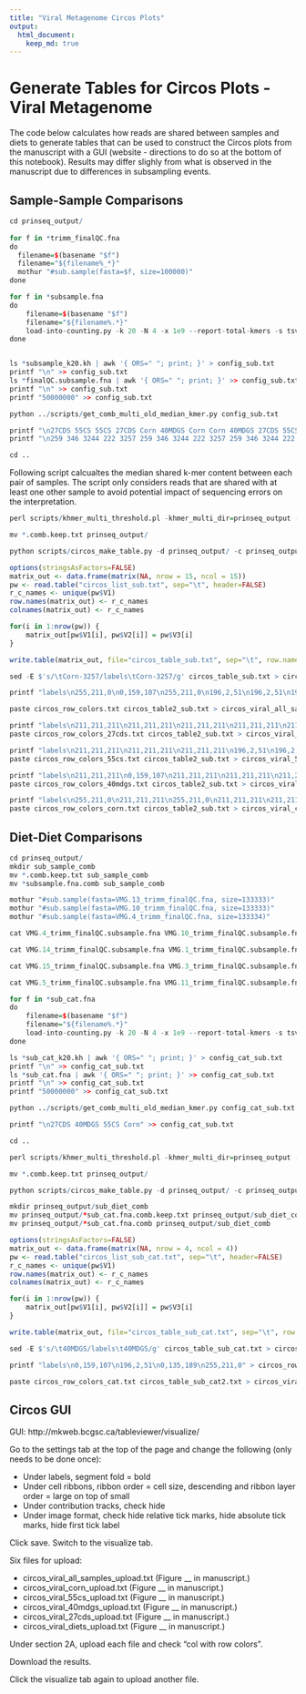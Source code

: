 ```yaml
---
title: "Viral Metagenome Circos Plots"
output:
  html_document:
    keep_md: true
---
```


# Generate Tables for Circos Plots - Viral Metagenome
The code below calculates how reads are shared between samples and diets to generate tables that can be used to construct the Circos plots from the manuscript with a GUI (website - directions to do so at the bottom of this notebook). Results may differ slighly from what is observed in the manuscript due to differences in subsampling events.

## Sample-Sample Comparisons

```r
cd prinseq_output/
 
for f in *trimm_finalQC.fna
do
  filename=$(basename "$f")
  filename="${filename%_*}"
  mothur "#sub.sample(fasta=$f, size=100000)"
done

for f in *subsample.fna
do
    filename=$(basename "$f")
    filename="${filename%.*}"
    load-into-counting.py -k 20 -N 4 -x 1e9 --report-total-kmers -s tsv "$filename""_subsample_k20.kh" $f
done


ls *subsample_k20.kh | awk '{ ORS=" "; print; }' > config_sub.txt
printf "\n" >> config_sub.txt
ls *finalQC.subsample.fna | awk '{ ORS=" "; print; }' >> config_sub.txt
printf "\n" >> config_sub.txt
printf "50000000" >> config_sub.txt

python ../scripts/get_comb_multi_old_median_kmer.py config_sub.txt

printf "\n27CDS 55CS 55CS 27CDS Corn 40MDGS Corn Corn 40MDGS 27CDS 55CS 40MDGS 40MDGS Corn 55CS" >> config_sub.txt
printf "\n259 346 3244 222 3257 259 346 3244 222 3257 259 346 3244 222 3257" >> config_sub.txt

cd ..
```

Following script calcualtes the median shared k-mer content between each pair of samples. The script only considers reads that are shared with at least one other sample to avoid potential impact of sequencing errors on the interpretation.

```r
perl scripts/khmer_multi_threshold.pl -khmer_multi_dir=prinseq_output -threshold=1

mv *.comb.keep.txt prinseq_output/

python scripts/circos_make_table.py -d prinseq_output/ -c prinseq_output/config_sub.txt -i T -s subsample.fna.comb.keep.txt > circos_list_sub.txt
```

```r
options(stringsAsFactors=FALSE)
matrix_out <- data.frame(matrix(NA, nrow = 15, ncol = 15))
pw <- read.table("circos_list_sub.txt", sep="\t", header=FALSE)
r_c_names <- unique(pw$V1)
row.names(matrix_out) <- r_c_names
colnames(matrix_out) <- r_c_names

for(i in 1:nrow(pw)) {
	matrix_out[pw$V1[i], pw$V2[i]] = pw$V3[i]
}

write.table(matrix_out, file="circos_table_sub.txt", sep="\t", row.names=TRUE, col.names=NA, quote=FALSE)
```

```r
sed -E $'s/\tCorn-3257/labels\tCorn-3257/g' circos_table_sub.txt > circos_table2_sub.txt

printf "labels\n255,211,0\n0,159,107\n255,211,0\n196,2,51\n196,2,51\n196,2,51\n255,211,0\n0,159,107\n196,2,51\n0,159,107\n0,135,189\n0,159,107\n0,135,189\n255,211,0\n0,135,189" > circos_row_colors.txt

paste circos_row_colors.txt circos_table2_sub.txt > circos_viral_all_samples_upload.txt

printf "labels\n211,211,211\n211,211,211\n211,211,211\n211,211,211\n211,211,211\n211,211,211\n211,211,211\n211,211,211\n211,211,211\n211,211,211\n0,135,189\n211,211,211\n0,135,189\n211,211,211\n0,135,189" > circos_row_colors_27cds.txt
paste circos_row_colors_27cds.txt circos_table2_sub.txt > circos_viral_27cds_upload.txt

printf "labels\n211,211,211\n211,211,211\n211,211,211\n196,2,51\n196,2,51\n196,2,51\n211,211,211\n211,211,211\n196,2,51\n211,211,211\n211,211,211\n211,211,211\n211,211,211\n211,211,211\n211,211,211" > circos_row_colors_55cs.txt
paste circos_row_colors_55cs.txt circos_table2_sub.txt > circos_viral_55cs_upload.txt

printf "labels\n211,211,211\n0,159,107\n211,211,211\n211,211,211\n211,211,211\n211,211,211\n211,211,211\n0,159,107\n211,211,211\n0,159,107\n211,211,211\n0,159,107\n211,211,211\n211,211,211\n211,211,211" > circos_row_colors_40mdgs.txt
paste circos_row_colors_40mdgs.txt circos_table2_sub.txt > circos_viral_40mdgs_upload.txt

printf "labels\n255,211,0\n211,211,211\n255,211,0\n211,211,211\n211,211,211\n211,211,211\n255,211,0\n211,211,211\n211,211,211\n211,211,211\n211,211,211\n211,211,211\n211,211,211\n255,211,0\n211,211,211\n" > circos_row_colors_corn.txt
paste circos_row_colors_corn.txt circos_table2_sub.txt > circos_viral_corn_upload.txt
```

## Diet-Diet Comparisons
```r
cd prinseq_output/
mkdir sub_sample_comb
mv *.comb.keep.txt sub_sample_comb
mv *subsample.fna.comb sub_sample_comb

mothur "#sub.sample(fasta=VMG.13_trimm_finalQC.fna, size=133333)"
mothur "#sub.sample(fasta=VMG.10_trimm_finalQC.fna, size=133333)"
mothur "#sub.sample(fasta=VMG.4_trimm_finalQC.fna, size=133334)"

cat VMG.4_trimm_finalQC.subsample.fna VMG.10_trimm_finalQC.subsample.fna VMG.13_trimm_finalQC.subsample.fna > 27cds_sub_cat.fna

cat VMG.14_trimm_finalQC.subsample.fna VMG.1_trimm_finalQC.subsample.fna VMG.2_trimm_finalQC.subsample.fna VMG.8_trimm_finalQC.subsample.fna > corn_sub_cat.fna

cat VMG.15_trimm_finalQC.subsample.fna VMG.3_trimm_finalQC.subsample.fna VMG.6_trimm_finalQC.subsample.fna VMG.7_trimm_finalQC.subsample.fna> 40mdgs_sub_cat.fna

cat VMG.5_trimm_finalQC.subsample.fna VMG.11_trimm_finalQC.subsample.fna VMG.12_trimm_finalQC.subsample.fna VMG.9_trimm_finalQC.subsample.fna > 55cs_sub_cat.fna

for f in *sub_cat.fna
do
    filename=$(basename "$f")
    filename="${filename%.*}"
    load-into-counting.py -k 20 -N 4 -x 1e9 --report-total-kmers -s tsv "$filename""_sub_cat_k20.kh" $f
done

ls *sub_cat_k20.kh | awk '{ ORS=" "; print; }' > config_cat_sub.txt
printf "\n" >> config_cat_sub.txt
ls *sub_cat.fna | awk '{ ORS=" "; print; }' >> config_cat_sub.txt
printf "\n" >> config_cat_sub.txt
printf "50000000" >> config_cat_sub.txt

python ../scripts/get_comb_multi_old_median_kmer.py config_cat_sub.txt

printf "\n27CDS 40MDGS 55CS Corn" >> config_cat_sub.txt

cd ..
```

```r
perl scripts/khmer_multi_threshold.pl -khmer_multi_dir=prinseq_output -threshold=1

mv *.comb.keep.txt prinseq_output/

python scripts/circos_make_table.py -d prinseq_output/ -c prinseq_output/config_cat_sub.txt -i F -s sub_cat.fna.comb.keep.txt > circos_list_sub_cat.txt

mkdir prinseq_output/sub_diet_comb
mv prinseq_output/*sub_cat.fna.comb.keep.txt prinseq_output/sub_diet_comb
mv prinseq_output/*sub_cat.fna.comb prinseq_output/sub_diet_comb
```

```r
options(stringsAsFactors=FALSE)
matrix_out <- data.frame(matrix(NA, nrow = 4, ncol = 4))
pw <- read.table("circos_list_sub_cat.txt", sep="\t", header=FALSE)
r_c_names <- unique(pw$V1)
row.names(matrix_out) <- r_c_names
colnames(matrix_out) <- r_c_names

for(i in 1:nrow(pw)) {
	matrix_out[pw$V1[i], pw$V2[i]] = pw$V3[i]
}

write.table(matrix_out, file="circos_table_sub_cat.txt", sep="\t", row.names=TRUE, col.names=NA, quote=FALSE)
```

```r
sed -E $'s/\t40MDGS/labels\t40MDGS/g' circos_table_sub_cat.txt > circos_table_sub_cat2.txt

printf "labels\n0,159,107\n196,2,51\n0,135,189\n255,211,0" > circos_row_colors_cat.txt

paste circos_row_colors_cat.txt circos_table_sub_cat2.txt > circos_viral_diets_upload.txt
```

## Circos GUI

GUI: http://mkweb.bcgsc.ca/tableviewer/visualize/

Go to the settings tab at the top of the page and change the following (only needs to be done once):

- Under labels, segment fold = bold
- Under cell ribbons, ribbon order = cell size, descending and ribbon layer order = large on top of small
- Under contribution tracks, check hide
- Under image format, check hide relative tick marks, hide absolute tick marks, hide first tick label

Click save. Switch to the visualize tab.

Six files for upload:

- circos_viral_all_samples_upload.txt (Figure __ in manuscript.)
- circos_viral_corn_upload.txt (Figure __ in manuscript.)
- circos_viral_55cs_upload.txt (Figure __ in manuscript.)
- circos_viral_40mdgs_upload.txt (Figure __ in manuscript.)
- circos_viral_27cds_upload.txt (Figure __ in manuscript.)
- circos_viral_diets_upload.txt (Figure __ in manuscript.)

Under section 2A, upload each file and check "col with row colors".

Download the results.

Click the visualize tab again to upload another file.


